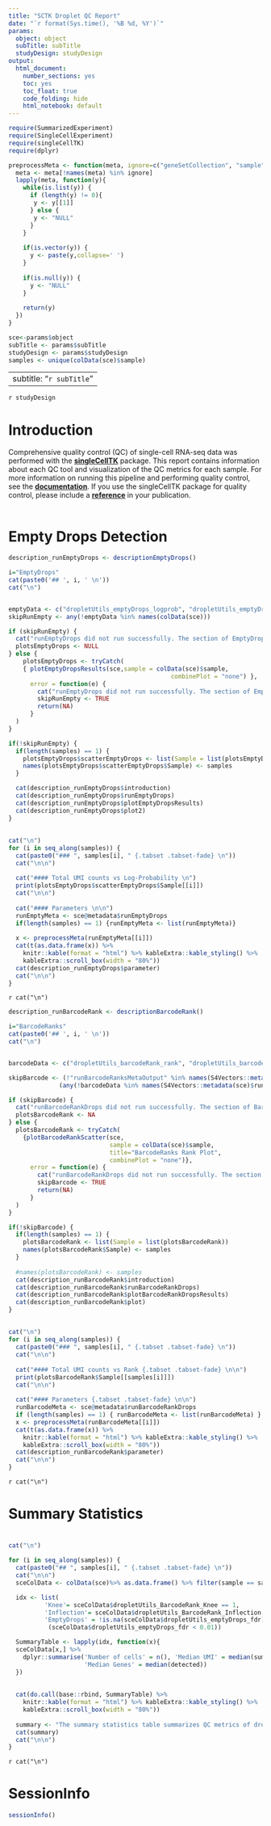 ```yaml
---
title: "SCTK Droplet QC Report"
date: "`r format(Sys.time(), '%B %d, %Y')`"
params: 
  object: object
  subTitle: subTitle
  studyDesign: studyDesign
output:
  html_document:
    number_sections: yes
    toc: yes
    toc_float: true
    code_folding: hide
    html_notebook: default
---
```


```r
require(SummarizedExperiment)
require(SingleCellExperiment)
require(singleCellTK)
require(dplyr)

preprocessMeta <- function(meta, ignore=c("geneSetCollection", "sample")){
  meta <- meta[!names(meta) %in% ignore]
  lapply(meta, function(y){
    while(is.list(y)) {
      if (length(y) != 0){
       y <- y[[1]]  
      } else {
       y <- "NULL"
      }
    }
      
    if(is.vector(y)) {
      y <- paste(y,collapse=' ')
    }
      
    if(is.null(y)) {
      y <- "NULL"
    }
      
    return(y)
  })
}
```

```r
sce<-params$object
subTitle <- params$subTitle
studyDesign <- params$studyDesign
samples <- unique(colData(sce)$sample)
```

---
subtitle: "`r subTitle`"
---

`r studyDesign`
<br />

# Introduction
Comprehensive quality control (QC) of single-cell RNA-seq data was performed with the [**singleCellTK**](https://github.com/compbiomed/singleCellTK/tree/devel) package. This report contains information about each QC tool and visualization of the QC metrics for each sample. For more information on running this pipeline and performing quality control, see the [**documentation**](http://sctk.camplab.net/articles/cmd_qc.html). If you use the singleCellTK package for quality control, please include a [**reference**](https://www.biorxiv.org/content/10.1101/329755v1.article-info) in your publication.
<br />
<br />


# Empty Drops Detection
```r
description_runEmptyDrops <- descriptionEmptyDrops()
```

```r
i="EmptyDrops"
cat(paste0('## ', i, ' \n'))
cat("\n")


emptyData <- c("dropletUtils_emptyDrops_logprob", "dropletUtils_emptyDrops_total")
skipRunEmpty <- any(!emptyData %in% names(colData(sce)))

if (skipRunEmpty) {
  cat("runEmptyDrops did not run successfully. The section of EmptyDrops is skipped")
  plotsEmptyDrops <- NULL
} else {
    plotsEmptyDrops <- tryCatch(
    { plotEmptyDropsResults(sce,sample = colData(sce)$sample,
                                             combinePlot = "none") },
      error = function(e) {
        cat("runEmptyDrops did not run successfully. The section of EmptyDrops is skipped")
        skipRunEmpty <- TRUE
        return(NA)
      }
  )
}

if(!skipRunEmpty) {
  if(length(samples) == 1) {
    plotsEmptyDrops$scatterEmptyDrops <- list(Sample = list(plotsEmptyDrops$scatterEmptyDrops))
    names(plotsEmptyDrops$scatterEmptyDrops$Sample) <- samples
  }

  cat(description_runEmptyDrops$introduction)
  cat(description_runEmptyDrops$runEmptyDrops)
  cat(description_runEmptyDrops$plotEmptyDropsResults)
  cat(description_runEmptyDrops$plot2)
}

```


## {.unlisted .unnumbered .toc-ignore .tabset .tabset-fade}
```r
cat("\n")
for (i in seq_along(samples)) {
  cat(paste0("### ", samples[i], " {.tabset .tabset-fade} \n"))
  cat("\n\n")
  
  cat("#### Total UMI counts vs Log-Probability \n")
  print(plotsEmptyDrops$scatterEmptyDrops$Sample[[i]])
  cat("\n\n")
  
  cat("#### Parameters \n\n")
  runEmptyMeta <- sce@metadata$runEmptyDrops
  if(length(samples) == 1) {runEmptyMeta <- list(runEmptyMeta)}
  
  x <- preprocessMeta(runEmptyMeta[[i]])
  cat(t(as.data.frame(x)) %>%
    knitr::kable(format = "html") %>% kableExtra::kable_styling() %>%
    kableExtra::scroll_box(width = "80%"))
  cat(description_runEmptyDrops$parameter)
  cat("\n\n")
}
```
`r cat("\n")`




```r
description_runBarcodeRank <- descriptionBarcodeRank()
```

```r
i="BarcodeRanks"
cat(paste0('## ', i, ' \n'))
cat("\n")


barcodeData <- c("dropletUtils_barcodeRank_rank", "dropletUtils_barcodeRank_total", "dropletUtils_barcodeRank_knee", "dropletUtils_barcodeRank_inflection",  "dropletUtils_barcodeRank_fitted") #"sample",

skipBarcode <- (!"runBarcodeRanksMetaOutput" %in% names(S4Vectors::metadata(sce))) || 
              (any(!barcodeData %in% names(S4Vectors::metadata(sce)$runBarcodeRanksMetaOutput[[1]])))

if (skipBarcode) {
  cat("runBarcodeRankDrops did not run successfully. The section of BarcodeRanks is skipped")
  plotsBarcodeRank <- NA
} else {
  plotsBarcodeRank <- tryCatch(
    {plotBarcodeRankScatter(sce,
                            sample = colData(sce)$sample, 
                            title="BarcodeRanks Rank Plot",
                            combinePlot = "none")},
      error = function(e) {
        cat("runBarcodeRankDrops did not run successfully. The section of BarcodeRanks is skipped")
        skipBarcode <- TRUE
        return(NA)
      }
  )
}

if(!skipBarcode) {
  if(length(samples) == 1) {
    plotsBarcodeRank <- list(Sample = list(plotsBarcodeRank))
    names(plotsBarcodeRank$Sample) <- samples
  }
  
  #names(plotsBarcodeRank) <- samples
  cat(description_runBarcodeRank$introduction)
  cat(description_runBarcodeRank$runBarcodeRankDrops)
  cat(description_runBarcodeRank$plotBarcodeRankDropsResults)
  cat(description_runBarcodeRank$plot)
}
```


## {.unlisted .unnumbered .toc-ignore .tabset .tabset-fade}
```r
cat("\n")
for (i in seq_along(samples)) {
  cat(paste0("### ", samples[i], " {.tabset .tabset-fade} \n"))
  cat("\n\n")
  
  cat("#### Total UMI counts vs Rank {.tabset .tabset-fade} \n\n")
  print(plotsBarcodeRank$Sample[[samples[i]]])
  cat("\n\n")
  
  cat("#### Parameters {.tabset .tabset-fade} \n\n")
  runBarcodeMeta <- sce@metadata$runBarcodeRankDrops
  if (length(samples) == 1) { runBarcodeMeta <- list(runBarcodeMeta) }
  x <- preprocessMeta(runBarcodeMeta[[i]])
  cat(t(as.data.frame(x)) %>%
    knitr::kable(format = "html") %>% kableExtra::kable_styling() %>%
    kableExtra::scroll_box(width = "80%"))
  cat(description_runBarcodeRank$parameter)
  cat("\n\n")  
}
```
`r cat("\n")`

# Summary Statistics {.tabset .tabset-fade}
# {.unlisted .unnumbered .toc-ignore .tabset .tabset-fade}
```r
cat("\n")

for (i in seq_along(samples)) {
  cat(paste0("## ", samples[i], " {.tabset .tabset-fade} \n"))
  cat("\n\n")
  sceColData <- colData(sce)%>% as.data.frame() %>% filter(sample == samples[i])

  idx <- list(
          'Knee'= sceColData$dropletUtils_BarcodeRank_Knee == 1,
          'Inflection'= sceColData$dropletUtils_BarcodeRank_Inflection == 1, 
          'EmptyDrops' = !is.na(sceColData$dropletUtils_emptyDrops_fdr) &
           (sceColData$dropletUtils_emptyDrops_fdr < 0.01))

  SummaryTable <- lapply(idx, function(x){
  sceColData[x,] %>% 
    dplyr::summarise('Number of cells' = n(), 'Median UMI' = median(sum), 
                     'Median Genes' = median(detected))
  })
  
    
  cat(do.call(base::rbind, SummaryTable) %>% 
    knitr::kable(format = "html") %>% kableExtra::kable_styling() %>%
    kableExtra::scroll_box(width = "80%"))
    
  summary <- "The summary statistics table summarizes QC metrics of droplets that passed different cell detection cutoff. Here it summarizes number of cells passing the cutoff, median of UMI count and median of genes detected per cell."
  cat(summary)
  cat("\n\n") 
}
```
`r cat("\n")`

# SessionInfo
```r
sessionInfo()
```
